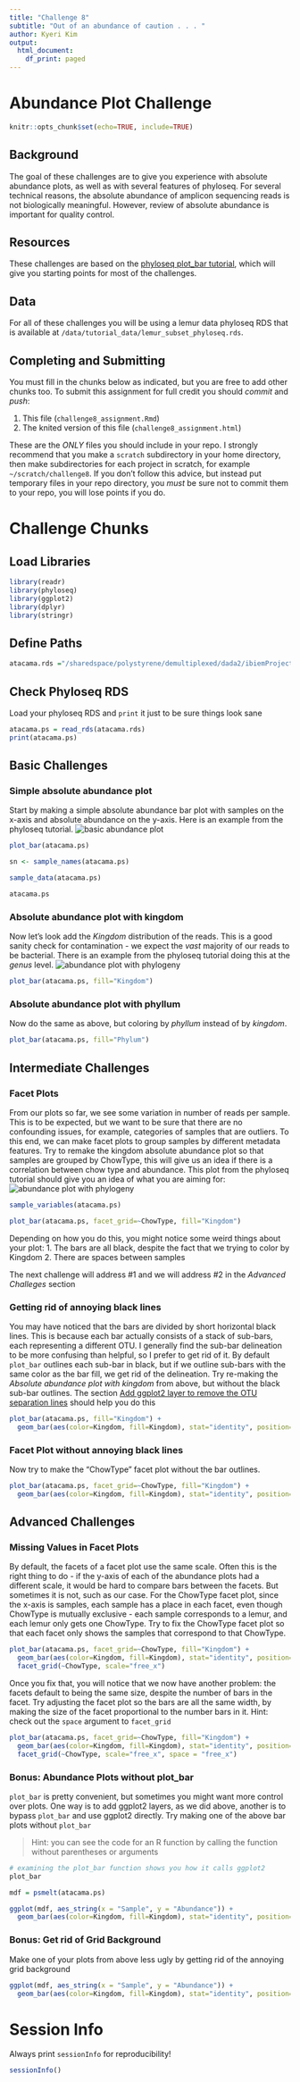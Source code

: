 ```yaml
---
title: "Challenge 8"
subtitle: "Out of an abundance of caution . . . "
author: Kyeri Kim
output:
  html_document:
    df_print: paged
---
```

# Abundance Plot Challenge

```r
knitr::opts_chunk$set(echo=TRUE, include=TRUE)
```

## Background
The goal of these challenges are to give you experience with absolute abundance plots, as well as with several features of phyloseq. For several technical reasons, the absolute abundance of amplicon sequencing reads is not biologically meaningful.  However, review of absolute abundance is important for quality control.

## Resources
These challenges are based on the [phyloseq plot_bar tutorial](https://joey711.github.io/phyloseq/plot_bar-examples.html), which will give you starting points for most of the challenges.  

## Data
For all of these challenges you will be using a lemur data phyloseq RDS that is available at `/data/tutorial_data/lemur_subset_phyloseq.rds`.

## Completing and Submitting
You must fill in the chunks below as indicated, but you are free to add other chunks too.  To submit this assignment for full credit you should *commit* and *push*:

1. This file (`challenge8_assignment.Rmd`)
2. The knited version of this file (`challenge8_assignment.html`)

These are the *ONLY* files you should include in your repo.  I strongly recommend that you make a `scratch` subdirectory in your home directory, then make subdirectories for each project in scratch, for example `~/scratch/challenge8`.  If you don't follow this advice, but instead put temporary files in your repo directory, you *must* be sure not to commit them to your repo, you will lose points if you do.



# Challenge Chunks
## Load Libraries
```r
library(readr)
library(phyloseq)
library(ggplot2)
library(dplyr)
library(stringr)
```

## Define Paths
```r
atacama.rds ="/sharedspace/polystyrene/demultiplexed/dada2/ibiemProject1_subset.rds"
```

## Check Phyloseq RDS
Load your phyloseq RDS and `print` it just to be sure things look sane
```r
atacama.ps = read_rds(atacama.rds)
print(atacama.ps)
```

## Basic Challenges
### Simple absolute abundance plot
Start by making a simple absolute abundance bar plot with samples on the x-axis and absolute abundance on the y-axis.  Here is an example from the phyloseq tutorial.
![basic abundance plot](https://joey711.github.io/phyloseq/plot_bar-examples_files/figure-html/unnamed-chunk-3-1.png)
```r
plot_bar(atacama.ps)
```
```r
sn <- sample_names(atacama.ps)
```
```r
sample_data(atacama.ps)
```
```r
atacama.ps
```



### Absolute abundance plot with kingdom
Now let's look add the *Kingdom* distribution of the reads.  This is a good sanity check for contamination - we expect the *vast* majority of our reads to be bacterial.  There is an example from the phyloseq tutorial doing this at the *genus* level.
![abundance plot with phylogeny](https://joey711.github.io/phyloseq/plot_bar-examples_files/figure-html/unnamed-chunk-4-1.png)
```r
plot_bar(atacama.ps, fill="Kingdom")
```

### Absolute abundance plot with phyllum
Now do the same as above, but  coloring by *phyllum* instead of by *kingdom*.
```r
plot_bar(atacama.ps, fill="Phylum")
```

## Intermediate Challenges
### Facet Plots
From our plots so far, we see some variation in number of reads per sample.  This is to be expected, but we want to be sure that there are no confounding issues, for example, categories of samples that are outliers.  To this end, we can make facet plots to group samples by different metadata features.  Try to remake the kingdom absolute abundance plot so that samples are grouped by ChowType, this will give us an idea if there is a correlation between chow type and abundance. This plot from the phyloseq tutorial should give you an idea of what you are aiming for:
![abundance plot with phylogeny](https://joey711.github.io/phyloseq/plot_bar-examples_files/figure-html/unnamed-chunk-6-1.png)
```r
sample_variables(atacama.ps)
```

```r
plot_bar(atacama.ps, facet_grid=~ChowType, fill="Kingdom")
```


Depending on how you do this, you might notice some weird things about your plot:
1. The bars are all black, despite the fact that we trying to color by Kingdom
2. There are spaces between samples

The next challenge will address #1 and we will address #2 in the *Advanced Challeges* section

### Getting rid of annoying black lines
You may have noticed that the bars are divided by short horizontal black lines.  This is because each bar actually consists of a stack of sub-bars, each representing a different OTU.  I generally find the sub-bar delineation to be more confusing than helpful, so I prefer to get rid of it.  By default `plot_bar` outlines each sub-bar in black, but if we outline sub-bars with the same color as the bar fill, we get rid of the delineation.  Try re-making the *Absolute abundance plot with kingdom* from above, but without the black sub-bar outlines.  The section [Add ggplot2 layer to remove the OTU separation lines](https://joey711.github.io/phyloseq/plot_bar-examples.html#add-ggplot2-layer-to-remove-the-otu-separation-lines) should help you do this

```r
plot_bar(atacama.ps, fill="Kingdom") +
  geom_bar(aes(color=Kingdom, fill=Kingdom), stat="identity", position="stack")
```

### Facet Plot without annoying black lines
Now try to make the "ChowType" facet plot without the bar outlines.
```r
plot_bar(atacama.ps, facet_grid=~ChowType, fill="Kingdom") +
  geom_bar(aes(color=Kingdom, fill=Kingdom), stat="identity", position="stack")
```

## Advanced Challenges
### Missing Values in Facet Plots
By default, the facets of a facet plot use the same scale.  Often this is the right thing to do - if the y-axis of each of the abundance plots had a different scale, it would be hard to compare bars between the facets.  But sometimes it is not, such as our case.  For the ChowType facet plot, since the x-axis is samples, each sample has a place in each facet, even though ChowType is mutually exclusive - each sample corresponds to a lemur, and each lemur only gets one ChowType.  Try to fix the ChowType facet plot so that each facet only shows the samples that correspond to that ChowType.


```r
plot_bar(atacama.ps, facet_grid=~ChowType, fill="Kingdom") +
  geom_bar(aes(color=Kingdom, fill=Kingdom), stat="identity", position="stack") +
  facet_grid(~ChowType, scale="free_x")
```

Once you fix that, you will notice that we now have another problem: the facets default to being the same size, despite the number of bars in the facet.  Try adjusting the facet plot so the bars are all the same width, by making the size of the facet proportional to the number bars in it. Hint: check out the `space` argument to `facet_grid`

```r
plot_bar(atacama.ps, facet_grid=~ChowType, fill="Kingdom") +
  geom_bar(aes(color=Kingdom, fill=Kingdom), stat="identity", position="stack") +
  facet_grid(~ChowType, scale="free_x", space = "free_x")

```

### Bonus: Abundance Plots without plot_bar
`plot_bar` is pretty convenient, but sometimes you might want more control over plots.  One way is to add ggplot2 layers, as we did above, another is to bypass `plot_bar` and use ggplot2 directly.  Try making one of the above bar plots without `plot_bar`

> Hint: you can see the code for an R function by calling the function without parentheses or arguments

```r
# examining the plot_bar function shows you how it calls ggplot2
plot_bar

```
```r
mdf = psmelt(atacama.ps)
```
```r
ggplot(mdf, aes_string(x = "Sample", y = "Abundance")) +
  geom_bar(aes(color=Kingdom, fill=Kingdom), stat="identity", position="stack")
```


### Bonus: Get rid of Grid Background
Make one of your plots from above less ugly by getting rid of the annoying grid background
```r
ggplot(mdf, aes_string(x = "Sample", y = "Abundance")) +
  geom_bar(aes(color=Kingdom, fill=Kingdom), stat="identity", position="stack")+theme_classic()
```


# Session Info
Always print `sessionInfo` for reproducibility!
```r
sessionInfo()
```

